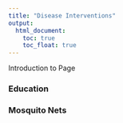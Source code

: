 ```yaml
---
title: "Disease Interventions"
output: 
  html_document:
    toc: true
    toc_float: true
---
```

Introduction to Page

### Education

### Mosquito Nets






